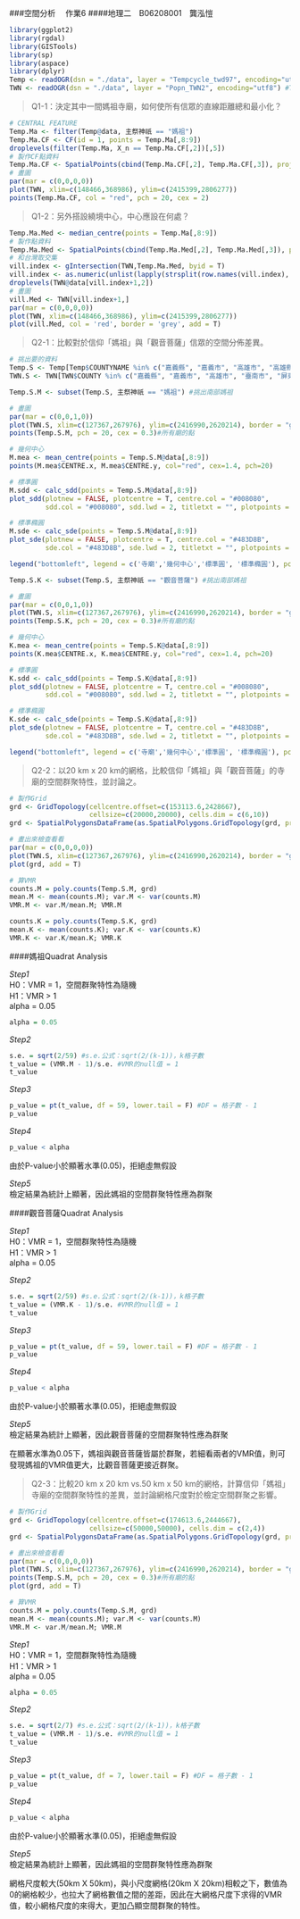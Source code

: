 ###空間分析　 作業6
####地理二　B06208001　龔泓愷
```r
library(ggplot2)
library(rgdal)
library(GISTools)
library(sp)
library(aspace)
library(dplyr)
Temp <- readOGR(dsn = "./data", layer = "Tempcycle_twd97", encoding="utf8") #TWD97
TWN <- readOGR(dsn = "./data", layer = "Popn_TWN2", encoding="utf8") #TWD97
```

>Q1-1：決定其中一間媽祖寺廟，如何使所有信眾的直線距離總和最小化？

```r
# CENTRAL FEATURE
Temp.Ma <- filter(Temp@data, 主祭神祇 == "媽祖")
Temp.Ma.CF <- CF(id = 1, points = Temp.Ma[,8:9])
droplevels(filter(Temp.Ma, X_n == Temp.Ma.CF[,2])[,5])
# 製作CF點資料
Temp.Ma.CF <- SpatialPoints(cbind(Temp.Ma.CF[,2], Temp.Ma.CF[,3]), proj4string = TWN@proj4string) 
# 畫圖
par(mar = c(0,0,0,0))
plot(TWN, xlim=c(148466,368986), ylim=c(2415399,2806277))
points(Temp.Ma.CF, col = "red", pch = 20, cex = 2)
```

>Q1-2：另外搭設繞境中心，中心應設在何處？

```r
Temp.Ma.Med <- median_centre(points = Temp.Ma[,8:9])
# 製作點資料
Temp.Ma.Med <- SpatialPoints(cbind(Temp.Ma.Med[,2], Temp.Ma.Med[,3]), proj4string = TWN@proj4string) 
# 和台灣取交集
vill.index <- gIntersection(TWN,Temp.Ma.Med, byid = T)
vill.index <- as.numeric(unlist(lapply(strsplit(row.names(vill.index), " "), function(x) x[1]))) #VILL ID
droplevels(TWN@data[vill.index+1,2])
# 畫圖
vill.Med <- TWN[vill.index+1,]
par(mar = c(0,0,0,0))
plot(TWN, xlim=c(148466,368986), ylim=c(2415399,2806277))
plot(vill.Med, col = 'red', border = 'grey', add = T)
```

>Q2-1：比較對於信仰「媽祖」與「觀音菩薩」信眾的空間分佈差異。

```r
# 挑出要的資料
Temp.S <- Temp[Temp$COUNTYNAME %in% c("嘉義縣", "嘉義市", "高雄市", "高雄縣", "台南市","台南縣", "屏東縣", "屏東市"),]
TWN.S <- TWN[TWN$COUNTY %in% c("嘉義縣", "嘉義市", "高雄市", "臺南市", "屏東縣", "屏東市"),]

Temp.S.M <- subset(Temp.S, 主祭神祇 == "媽祖") #挑出南部媽祖

# 畫圖
par(mar = c(0,0,1,0))
plot(TWN.S, xlim=c(127367,267976), ylim=c(2416990,2620214), border = "grey", main = "媽祖信眾空間分布")
points(Temp.S.M, pch = 20, cex = 0.3)#所有廟的點

# 幾何中心
M.mea <- mean_centre(points = Temp.S.M@data[,8:9])
points(M.mea$CENTRE.x, M.mea$CENTRE.y, col="red", cex=1.4, pch=20)

# 標準圓
M.sdd <- calc_sdd(points = Temp.S.M@data[,8:9])
plot_sdd(plotnew = FALSE, plotcentre = T, centre.col = "#008080", 
         sdd.col = "#008080", sdd.lwd = 2, titletxt = "", plotpoints = F)

# 標準橢圓
M.sde <- calc_sde(points = Temp.S.M@data[,8:9])
plot_sde(plotnew = FALSE, plotcentre = T, centre.col = "#483D8B", 
         sde.col = "#483D8B", sde.lwd = 2, titletxt = "", plotpoints = F)

legend("bottomleft", legend = c('寺廟','幾何中心','標準圓', '標準橢圓'), pch = c(20,16,16,16), col = c("black","red","#008080","#483D8B"), cex=0.7)
```

```r
Temp.S.K <- subset(Temp.S, 主祭神祇 == "觀音菩薩") #挑出南部媽祖

# 畫圖
par(mar = c(0,0,1,0))
plot(TWN.S, xlim=c(127367,267976), ylim=c(2416990,2620214), border = "grey", main = "觀音菩薩信眾空間分布")
points(Temp.S.K, pch = 20, cex = 0.3)#所有廟的點

# 幾何中心
K.mea <- mean_centre(points = Temp.S.K@data[,8:9])
points(K.mea$CENTRE.x, K.mea$CENTRE.y, col="red", cex=1.4, pch=20)

# 標準圓
K.sdd <- calc_sdd(points = Temp.S.K@data[,8:9])
plot_sdd(plotnew = FALSE, plotcentre = T, centre.col = "#008080", 
         sdd.col = "#008080", sdd.lwd = 2, titletxt = "", plotpoints = F)

# 標準橢圓
K.sde <- calc_sde(points = Temp.S.K@data[,8:9])
plot_sde(plotnew = FALSE, plotcentre = T, centre.col = "#483D8B", 
         sde.col = "#483D8B", sde.lwd = 2, titletxt = "", plotpoints = F)

legend("bottomleft", legend = c('寺廟','幾何中心','標準圓', '標準橢圓'), pch = c(20,16,16,16), col = c("black","red","#008080","#483D8B"), cex=0.7)
```


>Q2-2：以20 km x 20 km的網格，比較信仰「媽祖」與「觀音菩薩」的寺廟的空間群聚特性，並討論之。

```r
# 製作Grid
grd <- GridTopology(cellcentre.offset=c(153113.6,2428667),
                    cellsize=c(20000,20000), cells.dim = c(6,10)) 
grd <- SpatialPolygonsDataFrame(as.SpatialPolygons.GridTopology(grd, proj4string = TWN@proj4string), data = data.frame(c(1:60)), match.ID = FALSE) 

# 畫出來檢查看看
par(mar = c(0,0,0,0))
plot(TWN.S, xlim=c(127367,267976), ylim=c(2416990,2620214), border = "grey")
plot(grd, add = T)

# 算VMR
counts.M = poly.counts(Temp.S.M, grd)
mean.M <- mean(counts.M); var.M <- var(counts.M)
VMR.M <- var.M/mean.M; VMR.M

counts.K = poly.counts(Temp.S.K, grd)
mean.K <- mean(counts.K); var.K <- var(counts.K)
VMR.K <- var.K/mean.K; VMR.K
```

####媽祖Quadrat Analysis

*Step1*   
H0：VMR = 1，空間群聚特性為隨機   
H1：VMR > 1   
alpha = 0.05    
```r
alpha = 0.05
```

*Step2*
```r
s.e. = sqrt(2/59) #s.e.公式：sqrt(2/(k-1))，k格子數
t_value = (VMR.M - 1)/s.e. #VMR的null值 = 1
t_value
```

*Step3*
```r
p_value = pt(t_value, df = 59, lower.tail = F) #DF = 格子數 - 1
p_value
```

*Step4*
```r
p_value < alpha
```
由於P-value小於顯著水準(0.05)，拒絕虛無假設       

*Step5*   
檢定結果為統計上顯著，因此媽祖的空間群聚特性應為群聚    

####觀音菩薩Quadrat Analysis

*Step1*   
H0：VMR = 1，空間群聚特性為隨機   
H1：VMR > 1   
alpha = 0.05    

*Step2*
```r
s.e. = sqrt(2/59) #s.e.公式：sqrt(2/(k-1))，k格子數
t_value = (VMR.K - 1)/s.e. #VMR的null值 = 1
t_value
```

*Step3*
```r
p_value = pt(t_value, df = 59, lower.tail = F) #DF = 格子數 - 1
p_value
```

*Step4*
```r
p_value < alpha
```
由於P-value小於顯著水準(0.05)，拒絕虛無假設       

*Step5*   
檢定結果為統計上顯著，因此觀音菩薩的空間群聚特性應為群聚    

在顯著水準為0.05下，媽祖與觀音菩薩皆屬於群聚，若細看兩者的VMR值，則可發現媽祖的VMR值更大，比觀音菩薩更接近群聚。

>Q2-3：比較20 km x 20 km vs.50 km x 50 km的網格，計算信仰「媽祖」寺廟的空間群聚特性的差異，並討論網格尺度對於檢定空間群聚之影響。

```r
# 製作Grid
grd <- GridTopology(cellcentre.offset=c(174613.6,2444667),
                    cellsize=c(50000,50000), cells.dim = c(2,4)) 
grd <- SpatialPolygonsDataFrame(as.SpatialPolygons.GridTopology(grd, proj4string = TWN@proj4string), data = data.frame(c(1:8)), match.ID = FALSE) 

# 畫出來檢查看看
par(mar = c(0,0,0,0))
plot(TWN.S, xlim=c(127367,267976), ylim=c(2416990,2620214), border = "grey")
points(Temp.S.M, pch = 20, cex = 0.3)#所有廟的點
plot(grd, add = T)

# 算VMR
counts.M = poly.counts(Temp.S.M, grd)
mean.M <- mean(counts.M); var.M <- var(counts.M)
VMR.M <- var.M/mean.M; VMR.M
```

*Step1*   
H0：VMR = 1，空間群聚特性為隨機   
H1：VMR > 1   
alpha = 0.05    
```r
alpha = 0.05
```

*Step2*
```r
s.e. = sqrt(2/7) #s.e.公式：sqrt(2/(k-1))，k格子數
t_value = (VMR.M - 1)/s.e. #VMR的null值 = 1
t_value
```

*Step3*
```r
p_value = pt(t_value, df = 7, lower.tail = F) #DF = 格子數 - 1
p_value
```

*Step4*
```r
p_value < alpha
```
由於P-value小於顯著水準(0.05)，拒絕虛無假設       

*Step5*   
檢定結果為統計上顯著，因此媽祖的空間群聚特性應為群聚    

網格尺度較大(50km X 50km)，與小尺度網格(20km X 20km)相較之下，數值為0的網格較少，也拉大了網格數值之間的差距，因此在大網格尺度下求得的VMR值，較小網格尺度的來得大，更加凸顯空間群聚的特性。